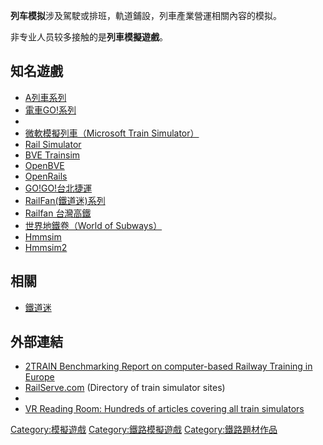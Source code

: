 {{expand|time=2014-11-17T06:30:53+00:00}}

{{NoteTA
| G1 = Games
}}

'''列车模拟'''涉及駕駛或排班，軌道鋪設，列車產業營運相關內容的模拟。

非专业人员较多接触的是'''列車模擬遊戲'''。

==知名遊戲==
*[[A列车系列|A列車系列]]
* [[電車GO!系列|電車GO!系列]]
*{{link-ja|日本鐵路！路線|鉄道にっぽん!路線たび}}
* [[微軟模擬列車|微軟模擬列車（Microsoft Train Simulator）]]
* [[模拟火车_(美国艺电游戏)|Rail Simulator]]
* [[BVE_Trainsim|BVE Trainsim]]
* [[OpenBVE|OpenBVE]]
* [[OpenRails|OpenRails]]
* [[GO!GO!台北捷運|GO!GO!台北捷運]]
* [[RailFan(鐵道迷)系列|RailFan(鐵道迷)系列]]
*[[Railfan_台灣高鐵|Railfan 台灣高鐵]]
* [[世界地鐵卷（World_of_Subways）|世界地鐵卷（World of Subways）]]
*[[Hmmsim|Hmmsim]]
*[[Hmmsim2|Hmmsim2]]

==相關==
* [[鐵道迷|鐵道迷]]

==外部連結==
* [http://www.2train.eu/fileadmin/user_upload/2TRAIN_Benchmarking_Report_on_computer-based_Railway_Training_in_Europe.pdf 2TRAIN Benchmarking Report on computer-based Railway Training in Europe]{{dead link|date=2017年11月 |bot=InternetArchiveBot |fix-attempted=yes }}
* [http://www.railserve.com/Computers/ RailServe.com] {{Wayback|url=http://www.railserve.com/Computers/ |date=20201127013040 }} (Directory of train simulator sites)
* {{dmoz|Games/Video_Games/Simulation/Trains/}}
* [https://web.archive.org/web/20090205184039/http://virtualrailroader.com/reading.html VR Reading Room: Hundreds of articles covering all train simulators]

{{電子遊戲類型}}
{{DEFAULTSORT:Train Simulator}}
[[Category:模擬遊戲|Category:模擬遊戲]]
[[Category:鐵路模擬遊戲|Category:鐵路模擬遊戲]]
[[Category:鐵路題材作品|Category:鐵路題材作品]]